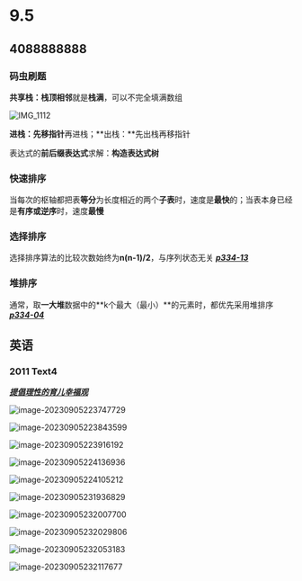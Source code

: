 
# 9.5

> <Hitokoto />

## 4088888888

### 码虫刷题

**共享栈：栈顶相邻**就是**栈满**，可以不完全填满数组

![IMG_1112](https://pic.redhat.team/uPic/IMG_1112.jpeg)

**进栈：先移指针**再进栈；**出栈：**先出栈再移指针

表达式的**前后缀表达式**求解：**构造表达式树**

### 快速排序

当每次的枢轴都把表**等分**为长度相近的两个**子表**时，速度是**最快**的；当表本身已经是**有序或逆序**时，速度**最慢**

### 选择排序

选择排序算法的比较次数始终为**n(n-1)/2**，与序列状态无关 **<u>*p334-13*</u>**

### 堆排序

通常，取**一大堆**数据中的**k个最大（最小）**的元素时，都优先采用堆排序 ***<u>p334-04</u>***

## 英语

### 2011 Text4

***<u>提倡理性的育儿幸福观</u>***

![image-20230905223747729](https://pic.redhat.team/uPic/image-20230905223747729.png)

![image-20230905223843599](https://pic.redhat.team/uPic/image-20230905223843599.png)

![image-20230905223916192](https://pic.redhat.team/uPic/image-20230905223916192.png)

![image-20230905224136936](https://pic.redhat.team/uPic/image-20230905224136936.png)

![image-20230905224105212](https://pic.redhat.team/uPic/image-20230905224105212.png)

![image-20230905231936829](https://pic.redhat.team/uPic/image-20230905231936829.png)

![image-20230905232007700](https://pic.redhat.team/uPic/image-20230905232007700.png)

![image-20230905232029806](https://pic.redhat.team/uPic/image-20230905232029806.png)

![image-20230905232053183](https://pic.redhat.team/uPic/image-20230905232053183.png)

![image-20230905232117677](https://pic.redhat.team/uPic/image-20230905232117677.png)


